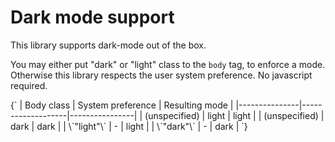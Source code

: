 
# Dark mode support

This library supports dark-mode out of the box.

You may either put "dark" or "light" class to the `body` tag, to enforce a mode. Otherwise this library respects the user system preference. No javascript required.

<Markdown>
{`
| Body class    | System preference | Resulting mode |
|---------------|-------------------|----------------|
| (unspecified) | light             | light          |
| (unspecified) | dark              | dark           |
| \`"light"\`   | -                 | light          |
| \`"dark"\`    | -                 | dark           |
`}
</Markdown>
